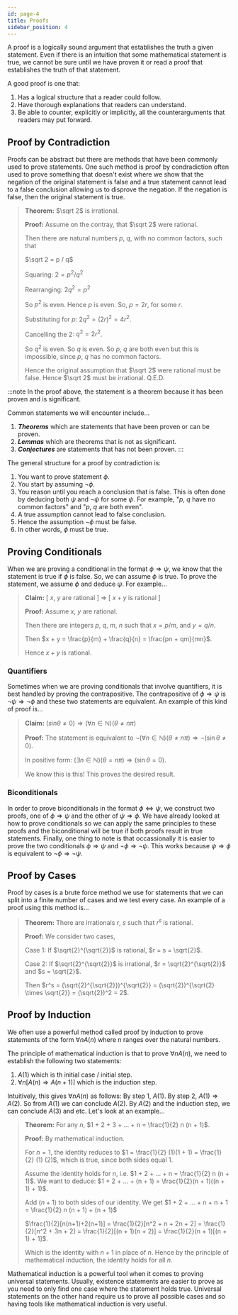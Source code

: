 ```yaml
---
id: page-4
title: Proofs
sidebar_position: 4
---
```


A proof is a logically sound argument that establishes the truth a given statement. Even if there is an intuition that some mathematical statement is true, we cannot be sure until we have proven it or read a proof that establishes the truth of that statement.

A good proof is one that:
1. Has a logical structure that a reader could follow.
2. Have thorough explanations that readers can understand.
3. Be able to counter, explicitly or implicitly, all the counterarguments that readers may put forward.

## Proof by Contradiction

Proofs can be abstract but there are methods that have been commonly used to prove statements. One such method is proof by condradiction often used to prove something that doesn't exist where we show that the negation of the original statement is false and a true statement cannot lead to a false conclusion allowing us to disprove the negation. If the negation is false, then the original statement is true.

> **Theorem:** $\sqrt 2$ is irrational.
>
> **Proof:** Assume on the contray, that $\sqrt 2$ were rational. 
>
> Then there are natural numbers $p$, $q$, with no common factors, such that
>
> $\sqrt 2 = p / q$
>
> Squaring: $2 = p^2 / q^2$
>
> Rearranging: $2q^2 = p^2$
>
> So $p^2$ is even. Hence $p$ is even. So, $p = 2r$, for some $r$.
>
> Substituting for $p$: $2q^2 = (2r)^2 = 4r^2$.
>
> Cancelling the $2$: $q^2 = 2r^2$. 
>
> So $q^2$ is even. So $q$ is even. So $p$, $q$ are both even but this is impossible, since $p$, $q$ has no common factors.
>
> Hence the original assumption that $\sqrt 2$ were rational must be false. Hence $\sqrt 2$ must be irrational. Q.E.D.

:::note
In the proof above, the statement is a theorem because it has been proven and is significant.

Common statements we will encounter include... 
1. ***Theorems*** which are statements that have been proven or can be proven. 
2. ***Lemmas*** which are theorems that is not as significant.
3. ***Conjectures*** are statements that has not been proven.
:::

The general structure for a proof by contradiction is:
1. You want to prove statement $\phi$.
2. You start by assuming $\neg\phi$.
3. You reason until you reach a conclusion that is false. This is often done by deducing both $\psi$ and $\neg\psi$ for some $\psi$. For example, "$p$, $q$ have no common factors" and "$p$, $q$ are both even".
4. A true assumption cannot lead to false conclusion.
5. Hence the assumption $\neg\phi$ must be false. 
6. In other words, $\phi$ must be true.

## Proving Conditionals

When we are proving a conditional in the format $\phi \Rightarrow \psi$, we know that the statement is true if $\phi$ is false. So, we can assume $\phi$ is true. To prove the statement, we assume $\phi$ and deduce $\psi$. For example...

> **Claim:** [ $x$, $y$ are rational ] $\Rightarrow$ [ $x + y$ is rational ]
>
> **Proof:** Assume $x$, $y$ are rational.
>
> Then there are integers $p$, $q$, $m$, $n$ such that $x = p/m$, and $y = q/n$.
>
> Then $x + y = \frac{p}{m} + \frac{q}{n} = \frac{pn + qm}{mn}$.
>
> Hence $x + y$ is rational.

### Quantifiers

Sometimes when we are proving conditionals that involve quantifiers, it is best handled by proving the contrapositive. The contrapositive of $\phi \Rightarrow \psi$ is $\neg\psi \Rightarrow \neg\phi$ and these two statements are equivalent. An example of this kind of proof is...

> **Claim:** $(sin \theta \neq 0) \Rightarrow (\forall n \in \mathbb{N}) (\theta \neq n \pi)$
>
> **Proof:** The statement is equivalent to $\neg (\forall n \in \mathbb{N})(\theta \neq n \pi) \Rightarrow \neg (\sin \theta \neq 0)$.
>
> In positive form: $(\exists n \in \mathbb{N})(\theta = n \pi) \Rightarrow (\sin \theta = 0)$.
>
> We know this is this! This proves the desired result.

### Biconditionals

In order to prove biconditionals in the format $\phi \Leftrightarrow \psi$, we construct two proofs, one of $\phi \Rightarrow \psi$ and the other of $\psi \Rightarrow \phi$. We have already looked at how to prove conditionals so we can apply the same principles to these proofs and the biconditional will be true if both proofs result in true statements. Finally, one thing to note is that occassionally it is easier to prove the two conditionals $\phi \Rightarrow \psi$ and $\neg\phi \Rightarrow \neg\psi$. This works because $\psi \Rightarrow \phi$ is equivalent to $\neg\phi \Rightarrow \neg\psi$.

## Proof by Cases

Proof by cases is a brute force method we use for statements that we can split into a finite number of cases and we test every case. An example of a proof using this method is...

> **Theorem:** There are irrationals $r$, $s$ such that $r^s$ is rational.
>
> **Proof:** We consider two cases,
>
> Case 1: If $\sqrt{2}^{\sqrt{2}}$ is rational, $r = s = \sqrt{2}$.
>
> Case 2: If $\sqrt{2}^{\sqrt{2}}$ is irrational, $r = \sqrt{2}^{\sqrt{2}}$ and $s = \sqrt{2}$.
>
> Then $r^s = (\sqrt{2}^{\sqrt{2}})^{\sqrt{2}} = (\sqrt{2})^{\sqrt{2} \times \sqrt{2}} = (\sqrt{2})^2 = 2$.

## Proof by Induction

We often use a powerful method called proof by induction to prove statements of the form $\forall n A(n)$ where n ranges over the natural numbers. 

The principle of mathematical induction is that to prove $\forall n A(n)$, we need to establish the following two statements:
1. $A(1)$ which is th initial case / initial step.
2. $\forall n [A(n) \Rightarrow A(n + 1)]$ which is the induction step.

Intuitively, this gives $\forall n A(n)$ as follows: By step 1, $A(1)$. By step 2, $A(1) \Rightarrow A(2)$. So from $A(1)$ we can conclude $A(2)$. By $A(2)$ and the induction step, we can conclude $A(3)$ and etc. Let's look at an example...

> **Theorem:** For any $n$, $1 + 2 + 3 + ... + n = \frac{1}{2} n (n + 1)$.
>
> **Proof:** By mathematical induction.
>
> For $n = 1$, the identity reduces to $1 = \frac{1}{2} (1)(1 + 1)  = \frac{1}{2} (1) (2)$, which is true, since both sides equal $1$.
>
> Assume the identity holds for $n$, i.e. $1 + 2 + ... + n = \frac{1}{2} n (n + 1)$. We want to deduce: $1 + 2 + ... + (n + 1) = \frac{1}{2}(n + 1)((n + 1) + 1)$.
>
> Add $(n + 1)$ to both sides of our identity. We get $1 + 2 + ... + n + n + 1 = \frac{1}{2} n (n + 1) + (n + 1)$
>
> $\frac{1}{2}[n(n+1)+2(n+1)] = \frac{1}{2}[n^2 + n + 2n + 2] = \frac{1}{2}[n^2 + 3n + 2] = \frac{1}{2}[(n + 1)(n + 2)] = \frac{1}{2}(n + 1)[(n + 1) + 1]$.
>
> Which is the identity with $n + 1$ in place of $n$. Hence by the principle of mathematical induction, the identity holds for all $n$.

Mathematical induction is a powerful tool when it comes to proving universal statements. Usually, existence statements are easier to prove as you need to only find one case where the statement holds true. Universal statements on the other hand require us to prove all possible cases and so having tools like mathematical induction is very useful. 